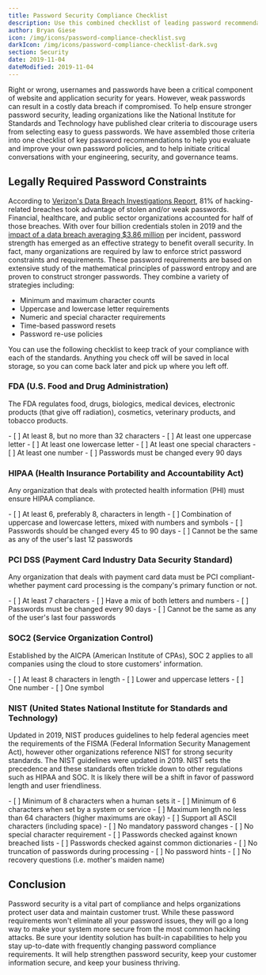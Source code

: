 ```yaml
---
title: Password Security Compliance Checklist
description: Use this combined checklist of leading password recommendations to strengthen your company's password security policy, meet compliance standards, and minimize the risk of data theft.
author: Bryan Giese
icon: /img/icons/password-compliance-checklist.svg
darkIcon: /img/icons/password-compliance-checklist-dark.svg
section: Security
date: 2019-11-04
dateModified: 2019-11-04
---
```


Right or wrong, usernames and passwords have been a critical component of website and application security for years. However, weak passwords can result in a costly data breach if compromised. To help ensure stronger password security, leading organizations like the National Institute for Standards and Technology have published clear criteria to discourage users from selecting easy to guess passwords. We have assembled those criteria into one checklist of key password recommendations to help you evaluate and improve your own password policies, and to help initiate critical conversations with your engineering, security, and governance teams.

## Legally Required Password Constraints

According to [Verizon's Data Breach Investigations Report](https://enterprise.verizon.com/resources/reports/dbir/ "Jump to Verizon's site"), 81% of hacking-related breaches took advantage of stolen and/or weak passwords. Financial, healthcare, and public sector organizations accounted for half of those breaches. With over four billion credentials stolen in 2019 and the [impact of a data breach averaging $3.86 million](https://www.forbes.com/sites/niallmccarthy/2018/07/13/the-average-cost-of-a-data-breach-is-highest-in-the-u-s-infographic/ "Jump to Forbes article") per incident, password strength has emerged as an effective strategy to benefit overall security. In fact, many organizations are required by law to enforce strict password constraints and requirements. These password requirements are based on extensive study of the mathematical principles of password entropy and are proven to construct stronger passwords. They combine a variety of strategies including:

- Minimum and maximum character counts
- Uppercase and lowercase letter requirements
- Numeric and special character requirements
- Time-based password resets
- Password re-use policies

You can use the following checklist to keep track of your compliance with each of the standards. Anything you check off will be saved in local storage, so you can come back later and pick up where you left off.

### FDA (U.S. Food and Drug Administration)

The FDA regulates food, drugs, biologics, medical devices, electronic products (that give off radiation), cosmetics, veterinary products, and tobacco products.

<Checklist name="fda">
- [ ] At least 8, but no more than 32 characters
- [ ] At least one uppercase letter
- [ ] At least one lowercase letter
- [ ] At least one special characters
- [ ] At least one number
- [ ] Passwords must be changed every 90 days
</Checklist>

### HIPAA (Health Insurance Portability and Accountability Act)

Any organization that deals with protected health information (PHI) must ensure HIPAA compliance.

<Checklist name="hipaa">
- [ ] At least 6, preferably 8, characters in length
- [ ] Combination of uppercase and lowercase letters, mixed with numbers and symbols
- [ ] Passwords should be changed every 45 to 90 days
- [ ] Cannot be the same as any of the user's last 12 passwords
</Checklist>

### PCI DSS (Payment Card Industry Data Security Standard)

Any organization that deals with payment card data must be PCI compliant-whether payment card processing is the company's primary function or not.

<Checklist name="pci">
- [ ] At least 7 characters
- [ ] Have a mix of both letters and numbers
- [ ] Passwords must be changed every 90 days
- [ ] Cannot be the same as any of the user's last four passwords
</Checklist>

### SOC2 (Service Organization Control)

Established by the AICPA (American Institute of CPAs), SOC 2 applies to all companies using the cloud to store customers' information.

<Checklist name="aicpa">
- [ ] At least 8 characters in length
- [ ] Lower and uppercase letters
- [ ] One number
- [ ] One symbol
</Checklist>

### NIST (United States National Institute for Standards and Technology)

Updated in 2019, NIST produces guidelines to help federal agencies meet the requirements of the FISMA (Federal Information Security Management Act), however other organizations reference NIST for strong security standards. The NIST guidelines were updated in 2019. NIST sets the precedence and these standards often trickle down to other regulations such as HIPAA and SOC. It is likely there will be a shift in favor of password length and user friendliness.

<Checklist name="nist">
- [ ] Minimum of 8 characters when a human sets it
- [ ] Minimum of 6 characters when set by a system or service
- [ ] Maximum length no less than 64 characters (higher maximums are okay) 
- [ ] Support all ASCII characters (including space)
- [ ] No mandatory password changes
- [ ] No special character requirement
- [ ] Passwords checked against known breached lists
- [ ] Passwords checked against common dictionaries
- [ ] No truncation of passwords during processing
- [ ] No password hints
- [ ] No recovery questions (i.e. mother's maiden name)
</Checklist>

## Conclusion

Password security is a vital part of compliance and helps organizations protect user data and maintain customer trust. While these password requirements won't eliminate all your password issues, they will go a long way to make your system more secure from the most common hacking attacks. Be sure your identity solution has built-in capabilities to help you stay up-to-date with frequently changing password compliance requirements. It will help strengthen password security, keep your customer information secure, and keep your business thriving.
